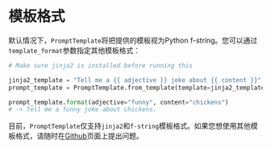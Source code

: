 # 模板格式

默认情况下，`PromptTemplate`将把提供的模板视为Python f-string。您可以通过`template_format`参数指定其他模板格式：

```python
# Make sure jinja2 is installed before running this

jinja2_template = "Tell me a {{ adjective }} joke about {{ content }}"
prompt_template = PromptTemplate.from_template(template=jinja2_template, template_format="jinja2")

prompt_template.format(adjective="funny", content="chickens")
# -> Tell me a funny joke about chickens.
```

目前，`PromptTemplate`仅支持`jinja2`和`f-string`模板格式。如果您想使用其他模板格式，请随时在[Github](https://github.com/hwchase17/langchain/issues)页面上提出问题。

